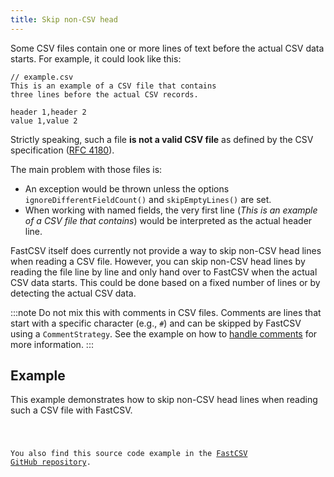 ```yaml
---
title: Skip non-CSV head
---
```



Some CSV files contain one or more lines of text before the actual CSV data starts.
For example, it could look like this:

```
// example.csv
This is an example of a CSV file that contains
three lines before the actual CSV records.

header 1,header 2
value 1,value 2
```

Strictly speaking, such a file **is not a valid CSV file** as defined by the CSV specification
([RFC 4180](https://www.rfc-editor.org/rfc/rfc4180)).

The main problem with those files is:

- An exception would be thrown unless the options `ignoreDifferentFieldCount()` and `skipEmptyLines()` are set.
- When working with named fields, the very first line (*This is an example of a CSV file that contains*)
  would be interpreted as the actual header line.

FastCSV itself does currently not provide a way to skip non-CSV head lines when reading a CSV file.
However, you can skip non-CSV head lines by reading the file line by line and only hand over to FastCSV
when the actual CSV data starts. This could be done based on a fixed number of lines or by detecting
the actual CSV data.

:::note
Do not mix this with comments in CSV files. Comments are lines that start with a specific character
(e.g., `#`) and can be skipped by FastCSV using a `CommentStrategy`.
See the example on how to [handle comments](/guides/examples/handle-comments/) for more information.
:::

## Example

This example demonstrates how to skip non-CSV head lines when reading such a CSV file with FastCSV.

<Code code={sourceCode} title="ExampleCsvReaderWithNonCsvAtStart.java" lang="java"/>

You also find this source code example in the
[FastCSV GitHub repository](https://github.com/osiegmar/FastCSV/blob/main/example/src/main/java/example/ExampleCsvReaderWithNonCsvAtStart.java).
